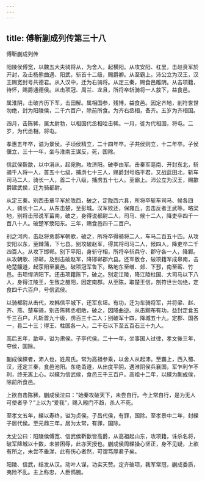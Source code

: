 ```yaml
---
---
---
```

title: 傅靳蒯成列传第三十八
---

傅靳蒯成列传

阳陵侯傅宽，以魏五大夫骑将从，为舍人，起横阳。从攻安阳、杠里，击赵贲军於开封，及击杨熊曲遇、阳武，斩首十二级，赐爵卿。从至霸上。沛公立为汉王，汉王赐宽封号共德君。从入汉中，迁为右骑将。从定三秦，赐食邑雕阴。从击项籍，待怀，赐爵通德侯。从击项冠、周兰、龙且，所将卒斩骑将一人敖下，益食邑。

属淮阴，击破齐历下军，击田解。属相国参，残博，益食邑。因定齐地，剖符世世勿绝，封为阳陵侯，二千六百户，除前所食。为齐右丞相，备齐。五岁为齐相国。

四月，击陈豨，属太尉勃，以相国代丞相哙击豨。一月，徙为代相国，将屯。二岁，为代丞相，将屯。

孝惠五年卒，谥为景侯。子顷侯精立，二十四年卒。子共侯则立，十二年卒。子侯偃立，三十一年，坐与淮南王谋反，死，国除。

信武侯靳歙，以中涓从，起宛朐。攻济阳。破李由军。击秦军亳南、开封东北，斩骑千人将一人，首五十七级，捕虏七十三人，赐爵封号临平君。又战蓝田北，斩车司马二人，骑长一人，首二十八级，捕虏五十七人。至霸上。沛公立为汉王，赐歙爵建武侯，迁为骑都尉。

从定三秦。别西击章平军於陇西，破之，定陇西六县，所将卒斩车司马、候各四人，骑长十二人。从东击楚，至彭城。汉军败还，保雍丘，去击反者王武等。略梁地，别将击邢说军菑南，破之，身得说都尉二人，司马、候十二人，降吏卒四千一百八十人。破楚军荥阳东。三年，赐食邑四千二百户。

别之河内，击赵将贲郝军朝歌，破之，所将卒得骑将二人，车马二百五十匹。从攻安阳以东，至棘蒲，下七县。别攻破赵军，得其将司马二人，候四人，降吏卒二千四百人。从攻下邯郸。别下平阳，身斩守相，所将卒斩兵守、郡守各一人，降鄴。从攻朝歌、邯郸，及别击破赵军，降邯郸郡六县。还军敖仓，破项籍军成皋南，击绝楚饟道，起荥阳至襄邑。破项冠军鲁下。略地东至缯、郯、下邳，南至蕲、竹邑。击项悍济阳下。还击项籍陈下，破之。别定江陵，降江陵柱国、大司马以下八人，身得江陵王，生致之雒阳，因定南郡。从至陈，取楚王信，剖符世世勿绝，定食四千六百户，号信武侯。

以骑都尉从击代，攻韩信平城下，还军东垣。有功，迁为车骑将军，并将梁、赵、齐、燕、楚车骑，别击陈豨丞相敞，破之，因降曲逆。从击黥布有功，益封定食五千三百户。凡斩首九十级，虏百三十二人；别破军十四，降城五十九，定郡、国各一，县二十三；得王、柱国各一人，二千石以下至五百石三十九人。

高后五年，歙卒，谥为肃侯。子亭代侯。二十一年，坐事国人过律，孝文後三年，夺侯，国除。

蒯成侯緤者，沛人也，姓周氏。常为高祖参乘，以舍人从起沛。至霸上，西入蜀、汉，还定三秦，食邑池阳。东绝甬道，从出度平阴，遇淮阴侯兵襄国，军乍利乍不利，终无离上心。以緤为信武侯，食邑三千三百户。高祖十二年，以緤为蒯成侯，除前所食邑。

上欲自击陈豨，蒯成侯泣曰：“始秦攻破天下，未尝自行。今上常自行，是为无人可使者乎？”上以为“爱我”，赐入殿门不趋，杀人不死。

至孝文五年，緤以寿终，谥为贞侯。子昌代侯，有罪，国除。至孝景中二年，封緤子居代侯。至元鼎三年，居为太常，有罪，国除。

太史公曰：阳陵侯傅宽、信武侯靳歙皆高爵，从高祖起山东，攻项籍，诛杀名将，破军降城以十数，未尝困辱，此亦天授也。蒯成侯周緤操心坚正，身不见疑，上欲有所之，未尝不垂涕，此有伤心者然，可谓笃厚君子矣。

阳陵、信武，结发从汉。动叶人谋，功实天赞。定齐破项，我军常冠，蒯成委质，夷险不乱。主上称忠，人臣鸧腕。

